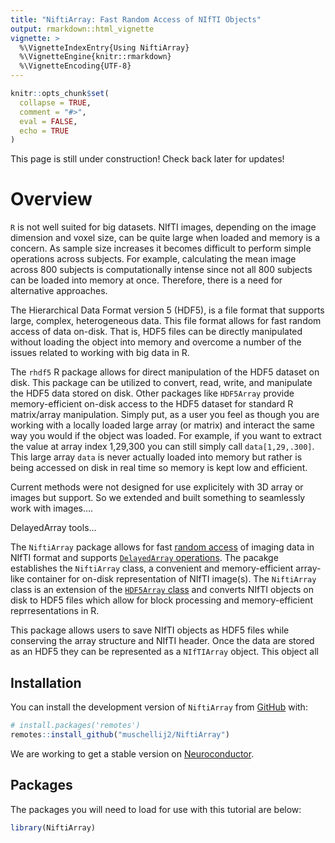 ```yaml
---
title: "NiftiArray: Fast Random Access of NIfTI Objects"
output: rmarkdown::html_vignette
vignette: >
  %\VignetteIndexEntry{Using NiftiArray}
  %\VignetteEngine{knitr::rmarkdown}
  %\VignetteEncoding{UTF-8}
---
```


```r
knitr::opts_chunk$set(
  collapse = TRUE,
  comment = "#>",
  eval = FALSE,
  echo = TRUE
)
```

This page is still under construction! Check back later for updates!

# Overview

`R` is not well suited for big datasets. NIfTI images, depending on the 
image dimension and voxel size, can be quite large when loaded and memory 
is a concern. As sample size increases it becomes difficult to perform simple
operations across subjects. For example, calculating the mean image across 
800 subjects is computationally intense since not all 800 subjects can be 
loaded into memory at once. Therefore, there is a need for alternative 
approaches. 

The Hierarchical Data Format version 5 (HDF5), is a file format that supports 
large, complex, heterogeneous data. This file format allows for fast random 
access of data on-disk. That is, HDF5 files can be directly manipulated without 
loading the object into memory and overcome a number of the issues related to 
working with big data in R. 

The `rhdf5` R package allows for direct manipulation of the HDF5 dataset on 
disk. This package can be utilized to convert, read, write, and manipulate 
the HDF5 data stored on disk. Other packages like `HDF5Array` provide 
memory-efficient on-disk access to the HDF5 dataset for standard R 
matrix/array manipulation. Simply put, as a user you feel as though 
you are working with a locally loaded large array (or matrix) and 
interact the same way you would if the object was loaded. For example, 
if you want to extract the value at array index 1,29,300 you can still 
simply call `data[1,29,.300]`. This large array `data` is never actually 
loaded into memory but rather is being accessed on disk in real time so 
memory is kept low and efficient.

Current methods were not designed for use explicitely with 3D array or 
images but support. So we extended and built something to seamlessly work 
with images....

DelayedArray tools...



The `NiftiArray` package allows for fast 
[random access](https://en.wikipedia.org/wiki/Random_access) 
of imaging data in NIfTI format and supports 
[`DelayedArray` operations](https://bioconductor.org/packages/release/bioc/html/DelayedArray.html). 
The pacakge establishes the `NiftiArray` class, a convenient and 
memory-efficient array-like container for on-disk representation of 
NIfTI image(s). The `NiftiArray` class is an extension of the 
[`HDF5Array` class](https://bioconductor.org/packages/release/bioc/html/HDF5Array.html) 
and converts NIfTI objects on disk to HDF5 files which allow for block 
processing and memory-efficient reprresentations in R.

This package allows users to save NIfTI objects as HDF5 files while 
conserving the array structure and NIfTI header. Once the data are 
stored as an HDF5 they can be represented as a `NIfTIArray` object. 
This object all

## Installation

You can install the development version of `NiftiArray` from
[GitHub](https://github.com/) with:

```r
# install.packages('remotes')
remotes::install_github("muschellij2/NiftiArray")
```

We are working to get a stable version on 
[Neuroconductor](www.neuroconductor.org).

## Packages

The packages you will need to load for use with this tutorial are below:

```r
library(NiftiArray)
```


